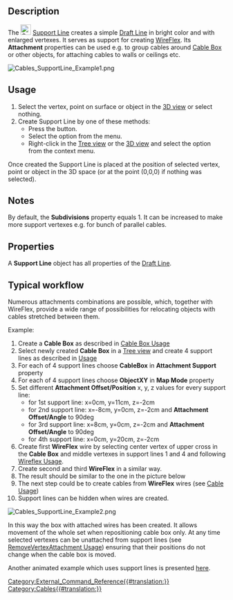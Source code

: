 <languages/>
<translate>

<!--T:1-->
{{Docnav
|[[Cables_SupportPoint|Support Point]]
| 
|[[Cables_Workbench|Cables]]
|IconL=Cables_SupportPoint.svg
|IconR=
|IconC=Cables_workbench_icon.svg
}}

<!--T:2-->
{{GuiCommand
|Name=Cables SupportLine
|MenuLocation=Cable Support → Support Line
|Workbenches=[[Cables_Workbench|Cables]]
|Shortcut=
|Version=1.0
|SeeAlso=[[Cables_Cable|Cables Cable]], [[Cables_CableBox|Cables CableBox]], [[Cables_SupportPoint|Cables SupportPoint]]
}}

==Description== <!--T:3-->

<!--T:4-->
The [[Image:Cables_SupportLine.svg|24px]] [[Cables_SupportLine|Support Line]] creates a simple [[Draft_Line|Draft Line]] in bright color and with enlarged vertexes. It serves as support for creating [[Cables_WireFlex|WireFlex]]. Its '''Attachment''' properties can be used e.g. to group cables around [[Cables_CableBox|Cable Box]] or other objects, for attaching cables to walls or ceilings etc.

</translate>
[[Image:Cables_SupportLine_Example1.png]]
<translate>
<!--T:5-->
{{Caption|Support Line}}

==Usage== <!--T:6-->

<!--T:7-->
# Select the vertex, point on surface or object in the [[3D_view|3D view]] or select nothing.
# Create Support Line by one of these methods:
#* Press the {{Button|[[Image:Cables_SupportLine.svg|16px]] [[Cables_SupportLine|Support Line]]}} button.
#* Select the {{MenuCommand|Cable Support → [[Image:Cables_SupportLine.svg|16px]] Support Line}} option from the menu.
#* Right-click in the [[Tree_view|Tree view]] or the [[3D_view|3D view]] and select the {{MenuCommand|Cable Support → [[Image:Cables_SupportLine.svg|16px]] Support Line}} option from the context menu.

<!--T:8-->
Once created the Support Line is placed at the position of selected vertex, point or object in the 3D space (or at the point (0,0,0) if nothing was selected).

==Notes== <!--T:9-->

<!--T:10-->
By default, the '''Subdivisions''' property equals 1. It can be increased to make more support vertexes e.g. for bunch of parallel cables.

==Properties== <!--T:11-->

<!--T:12-->
A '''Support Line''' object has all properties of the [[Draft_Line#Properties|Draft Line]].

==Typical workflow== <!--T:13-->

<!--T:14-->
Numerous attachments combinations are possible, which, together with WireFlex, provide a wide range of possibilities for relocating objects with cables stretched between them.

<!--T:15-->
Example:
# Create a '''Cable Box''' as described in [[Cables_CableBox#Usage|Cable Box Usage]]
# Select newly created '''Cable Box''' in a [[Tree_view|Tree view]] and create 4 support lines as described in [[#Usage|Usage]]
# For each of 4 support lines choose '''CableBox''' in '''Attachment Support''' property
# For each of 4 support lines choose '''ObjectXY''' in '''Map Mode''' property
# Set different '''Attachment Offset/Position''' x, y, z values for every support line:
#* for 1st support line: x=0cm, y=11cm, z=-2cm
#* for 2nd support line: x=-8cm, y=0cm, z=-2cm and '''Attachment Offset/Angle''' to 90deg
#* for 3rd support line: x=8cm, y=0cm, z=-2cm and '''Attachment Offset/Angle''' to 90deg
#* for 4th support line: x=0cm, y=20cm, z=-2cm
# Create first '''WireFlex''' wire by selecting center vertex of upper cross in the '''Cable Box''' and middle vertexes in support lines 1 and 4 and following [[Cables_WireFlex#Usage|Wireflex Usage]].
# Create second and third '''WireFlex''' in a similar way.
# The result should be similar to the one in the picture below
# The next step could be to create cables from '''WireFlex''' wires (see [[Cables_Cable#Usage|Cable Usage]])
# Support lines can be hidden when wires are created.

</translate>
[[Image:Cables_SupportLine_Example2.png]]
<translate>
<!--T:16-->
{{Caption|Example of using Support Line:<br/>Support lines are attached to Cable Box and serve as a basis for wires.}}

<!--T:17-->
In this way the box with attached wires has been created. It allows movement of the whole set when repositioning cable box only.
At any time selected vertexes can be unattached from support lines (see [[Cables_RemoveVertexAttachment#Usage|RemoveVertexAttachment Usage]]) ensuring that their positions do not change when the cable box is moved.

<!--T:18-->
Another animated example which uses support lines is presented [[Cables_Example1_Simple_workflow|here]].


<!--T:19-->
{{Docnav
|[[Cables_SupportPoint|Support Point]]
| 
|[[Cables_Workbench|Cables]]
|IconL=Cables_SupportPoint.svg
|IconR=
|IconC=Cables_workbench_icon.svg
}}

</translate>
[[Category:External_Command_Reference{{#translation:}}]]
[[Category:Cables{{#translation:}}]]